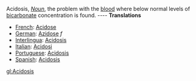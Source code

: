 Acidosis, ''[[Noun]]'', the problem with the [[blood]] where below normal levels of [[bicarbonate]] concentration is found. 
---- '''Translations''' 
* [[French]]: [[Acidose]] 
* [[German]]: [[Azidose]] ''f''
* [[Interlingua]]: [[Acidosis]] 
* [[Italian]]: [[Acidosi]] 
* [[Portuguese]]: [[Acidosis]] 
* [[Spanish]]: [[Acidosis]]

[[gl:Acidosis]]